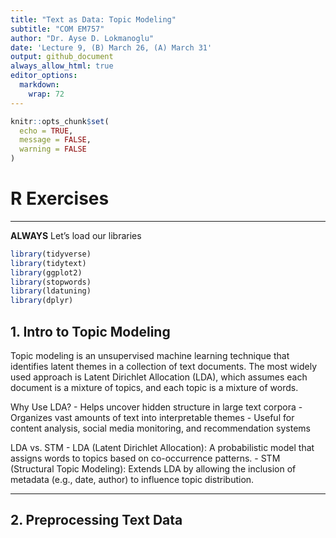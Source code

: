 ```yaml
---
title: "Text as Data: Topic Modeling"
subtitle: "COM EM757"
author: "Dr. Ayse D. Lokmanoglu"
date: 'Lecture 9, (B) March 26, (A) March 31'
output: github_document
always_allow_html: true
editor_options: 
  markdown: 
    wrap: 72
---
```


```r
knitr::opts_chunk$set(
  echo = TRUE,
  message = FALSE, 
  warning = FALSE
)
```

# R Exercises

------------------------------------------------------------------------

**ALWAYS** Let's load our libraries

```r
library(tidyverse)
library(tidytext)
library(ggplot2)
library(stopwords)
library(ldatuning)
library(dplyr)
```

## 1. Intro to Topic Modeling

Topic modeling is an unsupervised machine learning technique that identifies latent themes in a collection of text documents. The most widely used approach is Latent Dirichlet Allocation (LDA), which assumes each document is a mixture of topics, and each topic is a mixture of words.

Why Use LDA?
- Helps uncover hidden structure in large text corpora
- Organizes vast amounts of text into interpretable themes
- Useful for content analysis, social media monitoring, and recommendation systems

LDA vs. STM
- LDA (Latent Dirichlet Allocation): A probabilistic model that assigns words to topics based on co-occurrence patterns.
- STM (Structural Topic Modeling): Extends LDA by allowing the inclusion of metadata (e.g., date, author) to influence topic distribution.

---

## 2. Preprocessing Text Data





